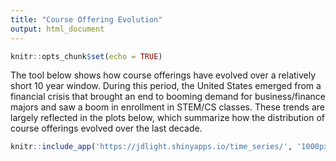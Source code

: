 ```yaml
---
title: "Course Offering Evolution"
output: html_document
---
```

  
```r
knitr::opts_chunk$set(echo = TRUE)
```

The tool below shows how course offerings have evolved over a relatively short 10 year window. During this period, the United States emerged from a financial crisis that brought an end to booming demand for business/finance majors and saw a boom in enrollment in STEM/CS classes. These trends are largely reflected in the plots below, which summarize how the distribution of course offerings evolved over the last decade.


```r
knitr::include_app('https://jdlight.shinyapps.io/time_series/', '1000px')
```


